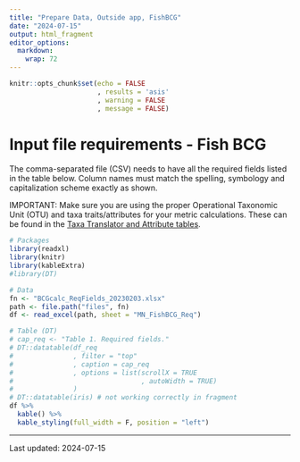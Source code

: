```yaml
---
title: "Prepare Data, Outside app, FishBCG"
date: "2024-07-15"
output: html_fragment
editor_options: 
  markdown: 
    wrap: 72
---
```


```r
knitr::opts_chunk$set(echo = FALSE
                      , results = 'asis'
                      , warning = FALSE
                      , message = FALSE)
```

# Input file requirements - Fish BCG

The comma-separated file (CSV) needs to have all the required fields
listed in the table below. Column names must match the spelling,
symbology and capitalization scheme exactly as shown.

IMPORTANT: Make sure you are using the proper Operational Taxonomic Unit
(OTU) and taxa traits/attributes for your metric calculations. These can
be found in the
<a href="https://github.com/leppott/BioMonTools_SupportFiles/tree/main/data/taxa_official/MN" target="blank">Taxa
Translator and Attribute tables</a>.

```r
# Packages
library(readxl)
library(knitr)
library(kableExtra)
#library(DT)

# Data
fn <- "BCGcalc_ReqFields_20230203.xlsx"
path <- file.path("files", fn)
df <- read_excel(path, sheet = "MN_FishBCG_Req")

# Table (DT)
# cap_req <- "Table 1. Required fields."
# DT::datatable(df_req
#               , filter = "top"
#               , caption = cap_req
#               , options = list(scrollX = TRUE
#                                , autoWidth = TRUE)
#               )
# DT::datatable(iris) # not working correctly in fragment
df %>%
  kable() %>%
  kable_styling(full_width = F, position = "left")
```

------------------------------------------------------------------------

Last updated: 2024-07-15





